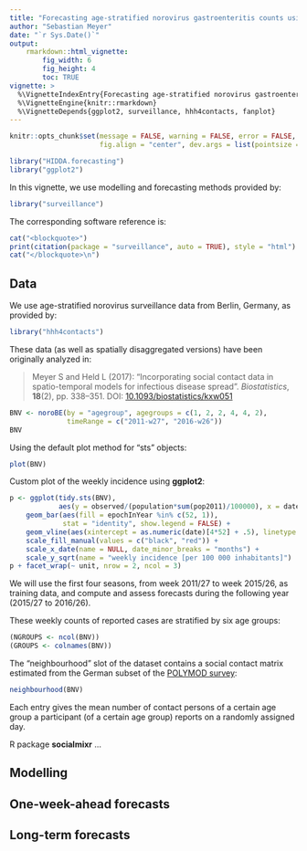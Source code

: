 ```yaml
---
title: "Forecasting age-stratified norovirus gastroenteritis counts using `surveillance::hhh4`"
author: "Sebastian Meyer"
date: "`r Sys.Date()`"
output:
    rmarkdown::html_vignette:
        fig_width: 6
        fig_height: 4
        toc: TRUE
vignette: >
  %\VignetteIndexEntry{Forecasting age-stratified norovirus gastroenteritis counts using 'surveillance::hhh4'}
  %\VignetteEngine{knitr::rmarkdown}
  %\VignetteDepends{ggplot2, surveillance, hhh4contacts, fanplot}
---
```


```r
knitr::opts_chunk$set(message = FALSE, warning = FALSE, error = FALSE,
                      fig.align = "center", dev.args = list(pointsize = 10))
```

```r
library("HIDDA.forecasting")
library("ggplot2")
```

In this vignette, we use modelling and forecasting methods provided by:
```r
library("surveillance")
```

The corresponding software reference is:
```r
cat("<blockquote>")
print(citation(package = "surveillance", auto = TRUE), style = "html")
cat("</blockquote>\n")
```


## Data

We use age-stratified norovirus surveillance data from Berlin, Germany, as
provided by:

```r
library("hhh4contacts")
```

These data (as well as spatially disaggregated versions) have been originally analyzed in:

> Meyer S and Held L (2017): "Incorporating social contact data in
> spatio-temporal models for infectious disease spread".
> *Biostatistics*, **18**(2), pp. 338--351.
> DOI: [10.1093/biostatistics/kxw051](https://doi.org/10.1093/biostatistics/kxw051)


```r
BNV <- noroBE(by = "agegroup", agegroups = c(1, 2, 2, 4, 4, 2),
              timeRange = c("2011-w27", "2016-w26"))
BNV
```

Using the default plot method for "sts" objects:

```r
plot(BNV)
```

Custom plot of the weekly incidence using **ggplot2**:

```r
p <- ggplot(tidy.sts(BNV),
            aes(y = observed/(population*sum(pop2011)/100000), x = date)) +
    geom_bar(aes(fill = epochInYear %in% c(52, 1)),
             stat = "identity", show.legend = FALSE) +
    geom_vline(aes(xintercept = as.numeric(date)[4*52] + .5), linetype = 2) +
    scale_fill_manual(values = c("black", "red")) +
    scale_x_date(name = NULL, date_minor_breaks = "months") +
    scale_y_sqrt(name = "weekly incidence [per 100 000 inhabitants]")
p + facet_wrap(~ unit, nrow = 2, ncol = 3)
```

We will use the first four seasons, from week 2011/27 to week 2015/26, as
training data, and compute and assess forecasts during the following year
(2015/27 to 2016/26).

These weekly counts of reported cases are stratified by six age groups:

```r
(NGROUPS <- ncol(BNV))
(GROUPS <- colnames(BNV))
```

The "neighbourhood" slot of the dataset contains a social contact matrix
estimated from the German subset of the
[POLYMOD survey](http://cordis.europa.eu/project/rcn/79211_en.html):

```r
neighbourhood(BNV)
```

Each entry gives the mean number of contact persons of a certain age
group a participant (of a certain age group) reports on a randomly
assigned day.

R package **socialmixr** ...


## Modelling



## One-week-ahead forecasts


## Long-term forecasts

